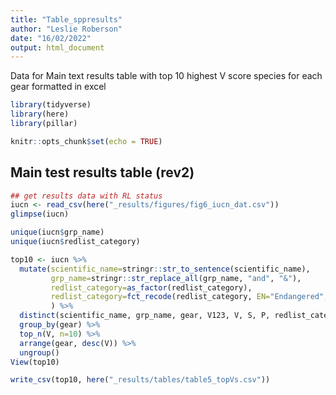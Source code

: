 ```yaml
---
title: "Table_sppresults"
author: "Leslie Roberson"
date: "16/02/2022"
output: html_document
---
```


Data for Main text results table with top 10 highest V score species for each gear 
formatted in excel

```r

library(tidyverse)
library(here)
library(pillar)

knitr::opts_chunk$set(echo = TRUE)
```

## Main test results table (rev2)

```r

## get results data with RL status 
iucn <- read_csv(here("_results/figures/fig6_iucn_dat.csv"))
glimpse(iucn)

unique(iucn$grp_name)
unique(iucn$redlist_category)

top10 <- iucn %>%
  mutate(scientific_name=stringr::str_to_sentence(scientific_name),
         grp_name=stringr::str_replace_all(grp_name, "and", "&"),
         redlist_category=as_factor(redlist_category),
         redlist_category=fct_recode(redlist_category, EN="Endangered", VU="Vulnerable", LC="Least Concern",CR="Critically Endangered", NT="Near Threatened", DD="Data Deficient")
         ) %>%
  distinct(scientific_name, grp_name, gear, V123, V, S, P, redlist_category, ncells_spp, n_gears) %>%
  group_by(gear) %>%
  top_n(V, n=10) %>%
  arrange(gear, desc(V)) %>%
  ungroup()
View(top10)

write_csv(top10, here("_results/tables/table5_topVs.csv"))

```

